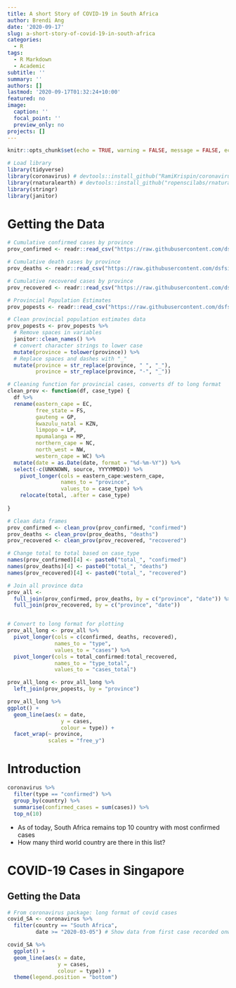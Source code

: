 ```yaml
---
title: A short Story of COVID-19 in South Africa
author: Brendi Ang
date: '2020-09-17'
slug: a-short-story-of-covid-19-in-south-africa
categories:
  - R
tags:
  - R Markdown
  - Academic
subtitle: ''
summary: ''
authors: []
lastmod: '2020-09-17T01:32:24+10:00'
featured: no
image:
  caption: ''
  focal_point: ''
  preview_only: no
projects: []
---
```


```r
knitr::opts_chunk$set(echo = TRUE, warning = FALSE, message = FALSE, echo = FALSE, fig.height = 7.5, fig.width = 6)

# Load library
library(tidyverse)
library(coronavirus) # devtools::install_github("RamiKrispin/coronavirus")
library(rnaturalearth) # devtools::install_github("ropenscilabs/rnaturalearth")
library(stringr)
library(janitor)
```

# Getting the Data

```r
# Cumulative confirmed cases by province
prov_confirmed <- readr::read_csv("https://raw.githubusercontent.com/dsfsi/covid19za/master/data/covid19za_provincial_cumulative_timeline_confirmed.csv")

# Cumulative death cases by province
prov_deaths <- readr::read_csv("https://raw.githubusercontent.com/dsfsi/covid19za/master/data/covid19za_provincial_cumulative_timeline_deaths.csv")

# Cumulative recovered cases by province
prov_recovered <- readr::read_csv("https://raw.githubusercontent.com/dsfsi/covid19za/master/data/covid19za_provincial_cumulative_timeline_recoveries.csv")

# Provincial Population Estimates
prov_popests <- readr::read_csv("https://raw.githubusercontent.com/dsfsi/covid19za/master/data/official_stats/statssa_population_midyear_provincially_2019.csv_") 
```

```r
# Clean provincial population estimates data
prov_popests <- prov_popests %>%
  # Remove spaces in variables
  janitor::clean_names() %>%
  # convert character strings to lower case
  mutate(province = tolower(province)) %>%
  # Replace spaces and dashes with "_"
  mutate(province = str_replace(province, " ", "_"),
         province = str_replace(province, "-", "_"))
```

```r
# Cleaning function for provincial cases, converts df to long format
clean_prov <- function(df, case_type) {
  df %>%
  rename(eastern_cape = EC,
         free_state = FS,
         gauteng = GP,
         kwazulu_natal = KZN,
         limpopo = LP,
         mpumalanga = MP,
         northern_cape = NC,
         north_west = NW,
         western_cape = WC) %>%
  mutate(date = as.Date(date, format = "%d-%m-%Y")) %>%
  select(-c(UNKNOWN, source, YYYYMMDD)) %>%
    pivot_longer(cols = eastern_cape:western_cape,
                 names_to = "province",
                 values_to = case_type) %>%
    relocate(total, .after = case_type) 
  
}

# Clean data frames
prov_confirmed <- clean_prov(prov_confirmed, "confirmed")
prov_deaths <- clean_prov(prov_deaths, "deaths")
prov_recovered <- clean_prov(prov_recovered, "recovered")

# Change total to total based on case_type
names(prov_confirmed)[4] <- paste0("total_", "confirmed")
names(prov_deaths)[4] <- paste0("total_", "deaths")
names(prov_recovered)[4] <- paste0("total_", "recovered")
```

```r
# Join all province data
prov_all <-
  full_join(prov_confirmed, prov_deaths, by = c("province", "date")) %>%
  full_join(prov_recovered, by = c("province", "date")) 


# Convert to long format for plotting
prov_all_long <- prov_all %>%
  pivot_longer(cols = c(confirmed, deaths, recovered),
               names_to = "type",
               values_to = "cases") %>%
  pivot_longer(cols = total_confirmed:total_recovered,
               names_to = "type_total",
               values_to = "cases_total")

prov_all_long <- prov_all_long %>%
  left_join(prov_popests, by = "province")
```


```r
prov_all_long %>%
ggplot() +
  geom_line(aes(x = date,
                 y = cases, 
                 colour = type)) +
  facet_wrap(~ province,
             scales = "free_y")
```


# Introduction

```r
coronavirus %>%
  filter(type == "confirmed") %>%
  group_by(country) %>%
  summarise(confirmed_cases = sum(cases)) %>%
  top_n(10)
```
- As of today, South Africa remains top 10 country with most confirmed cases
- How many third world country are there in this list?

# COVID-19 Cases in Singapore

## Getting the Data

```r
# From coronavirus package: long format of covid cases
covid_SA <- coronavirus %>% 
  filter(country == "South Africa",
         date >= "2020-03-05") # Show data from first case recorded onwards
```

```r
covid_SA %>%
  ggplot() +
  geom_line(aes(x = date,
                y = cases,
                colour = type)) +
  theme(legend.position = "bottom")
```

